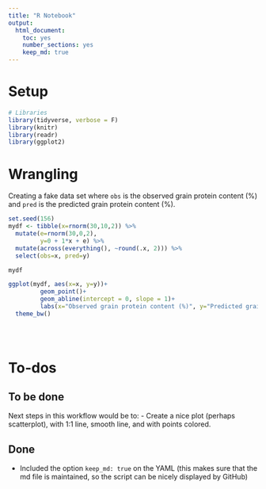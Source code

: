 ```yaml
---
title: "R Notebook"
output: 
  html_document: 
    toc: yes
    number_sections: yes
    keep_md: true
---
```


# Setup
```r
# Libraries
library(tidyverse, verbose = F)
library(knitr)
library(readr)
library(ggplot2)

```

# Wrangling
Creating a fake data set where `obs` is the observed grain protein content (%) and `pred` is the predicted grain protein content (%).  

```r
set.seed(156)
mydf <- tibble(x=rnorm(30,10,2)) %>%
  mutate(e=rnorm(30,0,2),
         y=0 + 1*x + e) %>%
  mutate(across(everything(), ~round(.x, 2))) %>%
  select(obs=x, pred=y)

mydf
```

```r
ggplot(mydf, aes(x=x, y=y))+
         geom_point()+
         geom_abline(intercept = 0, slope = 1)+
         labs(x="Observed grain protein content (%)", y="Predicted grain protein content (%)")+
  theme_bw()
  
  
  
```


# To-dos  
## To be done  
Next steps in this workflow would be to:
- Create a nice plot (perhaps scatterplot), with 1:1 line, smooth line, and with points colored.

## Done  
- Included the option `keep_md: true` on the 
YAML (this makes sure that the md file is maintained, so the script can be nicely displayed by GitHub)







